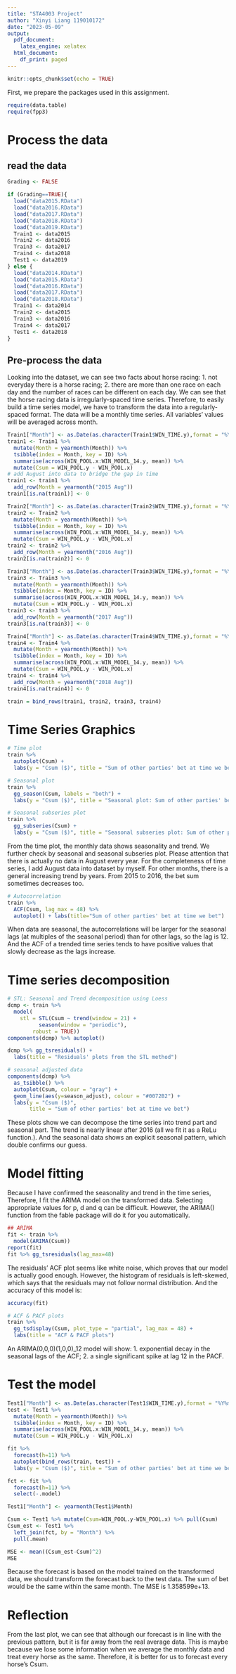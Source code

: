 ---
title: "STA4003 Project"
author: "Xinyi Liang 119010172"
date: "2023-05-09"
output:
  pdf_document:
    latex_engine: xelatex
  html_document:
    df_print: paged
---

```{r setup, include=FALSE}
knitr::opts_chunk$set(echo = TRUE)
```

First, we prepare the packages used in this assignment.
```{r, warning=FALSE}
require(data.table)
require(fpp3)
```

# Process the data
## read the data
```{r, warning=FALSE}
Grading <- FALSE

if (Grading==TRUE){
  load("data2015.RData")
  load("data2016.RData")
  load("data2017.RData")
  load("data2018.RData")
  load("data2019.RData")
  Train1 <- data2015
  Train2 <- data2016
  Train3 <- data2017
  Train4 <- data2018
  Test1 <- data2019
} else {
  load("data2014.RData")
  load("data2015.RData")
  load("data2016.RData")
  load("data2017.RData")
  load("data2018.RData")
  Train1 <- data2014
  Train2 <- data2015
  Train3 <- data2016
  Train4 <- data2017
  Test1 <- data2018
}
```

## Pre-process the data
Looking into the dataset, we can see two facts about horse racing: 1. not everyday there is a horse racing; 2. there are more than one race on each day and the number of races can be different on each day. We can see that the horse racing data is irregularly-spaced time series.
Therefore, to easily build a time series model, we have to transform the data into a regularly-spaced format. The data will be a monthly time series. All variables' values will be averaged across month. 
```{r, warning=FALSE}
Train1["Month"] <- as.Date(as.character(Train1$WIN_TIME.y),format = "%Y%m%d")
train1 <- Train1 %>%
  mutate(Month = yearmonth(Month)) %>%
  tsibble(index = Month, key = ID) %>%
  summarise(across(WIN_POOL.x:WIN_MODEL_14.y, mean)) %>%
  mutate(Csum = WIN_POOL.y - WIN_POOL.x)
# add August into data to bridge the gap in time
train1 <- train1 %>% 
  add_row(Month = yearmonth("2015 Aug"))
train1[is.na(train1)] <- 0

Train2["Month"] <- as.Date(as.character(Train2$WIN_TIME.y),format = "%Y%m%d")
train2 <- Train2 %>%
  mutate(Month = yearmonth(Month)) %>%
  tsibble(index = Month, key = ID) %>%
  summarise(across(WIN_POOL.x:WIN_MODEL_14.y, mean)) %>%
  mutate(Csum = WIN_POOL.y - WIN_POOL.x)
train2 <- train2 %>% 
  add_row(Month = yearmonth("2016 Aug"))
train2[is.na(train2)] <- 0

Train3["Month"] <- as.Date(as.character(Train3$WIN_TIME.y),format = "%Y%m%d")
train3 <- Train3 %>%
  mutate(Month = yearmonth(Month)) %>%
  tsibble(index = Month, key = ID) %>%
  summarise(across(WIN_POOL.x:WIN_MODEL_14.y, mean)) %>%
  mutate(Csum = WIN_POOL.y - WIN_POOL.x)
train3 <- train3 %>% 
  add_row(Month = yearmonth("2017 Aug"))
train3[is.na(train3)] <- 0

Train4["Month"] <- as.Date(as.character(Train4$WIN_TIME.y),format = "%Y%m%d")
train4 <- Train4 %>%
  mutate(Month = yearmonth(Month)) %>%
  tsibble(index = Month, key = ID) %>%
  summarise(across(WIN_POOL.x:WIN_MODEL_14.y, mean)) %>%
  mutate(Csum = WIN_POOL.y - WIN_POOL.x)
train4 <- train4 %>% 
  add_row(Month = yearmonth("2018 Aug"))
train4[is.na(train4)] <- 0

train = bind_rows(train1, train2, train3, train4)
```

# Time Series Graphics
```{r, warning=FALSE}
# Time plot
train %>%
  autoplot(Csum) + 
  labs(y = "Csum ($)", title = "Sum of other parties' bet at time we bet")

# Seasonal plot
train %>%
  gg_season(Csum, labels = "both") + 
  labs(y = "Csum ($)", title = "Seasonal plot: Sum of other parties' bet at time we bet")

# Seasonal subseries plot
train %>%
  gg_subseries(Csum) + 
  labs(y = "Csum ($)", title = "Seasonal subseries plot: Sum of other parties' bet at time we bet")
```
From the time plot, the monthly data shows seasonality and trend. We further check by seasonal and seasonal subseries plot. Please attention that there is actually no data in August every year. For the completeness of time series, I add August data into dataset by myself. For other months, there is a general increasing trend by years. From 2015 to 2016, the bet sum sometimes decreases too.

```{r, warning=FALSE}
# Autocorrelation
train %>%
  ACF(Csum, lag_max = 48) %>%
  autoplot() + labs(title="Sum of other parties' bet at time we bet")

```
When data are seasonal, the autocorrelations will be larger for the seasonal lags (at multiples of the seasonal period) than for other lags, so the lag is 12. And the ACF of a trended time series tends to have positive values that slowly decrease as the lags increase.

# Time series decomposition
```{r, warning=FALSE}
# STL: Seasonal and Trend decomposition using Loess
dcmp <- train %>%
  model(
    stl = STL(Csum ~ trend(window = 21) +
          season(window = "periodic"),
        robust = TRUE))
components(dcmp) %>% autoplot()

dcmp %>% gg_tsresiduals() +
  labs(title = "Residuals' plots from the STL method")

# seasonal adjusted data
components(dcmp) %>%
  as_tsibble() %>%
  autoplot(Csum, colour = "gray") +
  geom_line(aes(y=season_adjust), colour = "#0072B2") +
  labs(y = "Csum ($)",
       title = "Sum of other parties' bet at time we bet")
```
These plots show we can decompose the time series into trend part and seasonal part. The trend is nearly linear after 2016 (all we fit it as a ReLu function.). And the seasonal data shows an explicit seasonal pattern, which double confirms our guess.

# Model fitting
Because I have confirmed the seasonality and trend in the time series, Therefore, I fit the ARIMA model on the transformed data. Selecting appropriate values for  p, d and  q can be difficult. However, the ARIMA() function from the fable package will do it for you automatically. 
```{r, warning=FALSE}
## ARIMA
fit <- train %>% 
  model(ARIMA(Csum))
report(fit)
fit %>% gg_tsresiduals(lag_max=48)
```
The residuals' ACF plot seems like white noise, which proves that our model is actually good enough. However, the histogram of residuals is left-skewed, which says that the residuals may not follow normal distribution.
And the accuracy of this model is:
```{r, warning=FALSE}
accuracy(fit)
```
```{r, warning=FALSE}
# ACF & PACF plots
train %>%
  gg_tsdisplay(Csum, plot_type = "partial", lag_max = 48) +
  labs(title = "ACF & PACF plots")
```
An ARIMA(0,0,0)(1,0,0)_12 model will show: 1. exponential decay in the seasonal lags of the ACF; 2. a single significant spike at lag 12 in the PACF.

# Test the model
```{r, warning=FALSE}
Test1["Month"] <- as.Date(as.character(Test1$WIN_TIME.y),format = "%Y%m%d")
test <- Test1 %>%
  mutate(Month = yearmonth(Month)) %>%
  tsibble(index = Month, key = ID) %>%
  summarise(across(WIN_POOL.x:WIN_MODEL_14.y, mean)) %>%
  mutate(Csum = WIN_POOL.y - WIN_POOL.x)

fit %>%
  forecast(h=11) %>%
  autoplot(bind_rows(train, test)) +
  labs(y = "Csum ($)", title = "Sum of other parties' bet at time we bet")

fct <- fit %>%
  forecast(h=11) %>%
  select(-.model)

Test1["Month"] <- yearmonth(Test1$Month)

Csum <- Test1 %>% mutate(Csum=WIN_POOL.y-WIN_POOL.x) %>% pull(Csum)
Csum_est <- Test1 %>%
  left_join(fct, by = "Month") %>%
  pull(.mean)

MSE <- mean((Csum_est-Csum)^2)
MSE
```
Because the forecast is based on the model trained on the transformed data, we should transform the forecast back to the test data. The sum of bet would be the same within the same month. The MSE is 1.358599e+13.

# Reflection
From the last plot, we can see that although our forecast is in line with the previous pattern, but it is far away from the real average data. This is maybe because we lose some information when we average the monthly data and treat every horse as the same. Therefore, it is better for us to forecast every horse's Csum.